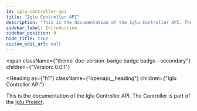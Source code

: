 ```yaml
---
id: iglu-controller-api
title: "Iglu Controller API"
description: "This is the documentation of the Iglu Controller API. The Controller is part of the [Iglu Project](https://github.com/iglu-sh)."
sidebar_label: Introduction
sidebar_position: 0
hide_title: true
custom_edit_url: null
---
```



<span
  className={"theme-doc-version-badge badge badge--secondary"}
  children={"Version: 0.0.1"}
>
</span>

<Heading
  as={"h1"}
  className={"openapi__heading"}
  children={"Iglu Controller API"}
>
</Heading>



This is the documentation of the Iglu Controller API. The Controller is part of the [Iglu Project](https://github.com/iglu-sh).


      